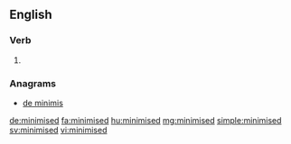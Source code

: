 ==English==

===Verb===
{{head|en}}

# {{en-past of|minimise}}

===Anagrams===
* [[de minimis#English|de minimis]]

[[de:minimised]]
[[fa:minimised]]
[[hu:minimised]]
[[mg:minimised]]
[[simple:minimised]]
[[sv:minimised]]
[[vi:minimised]]